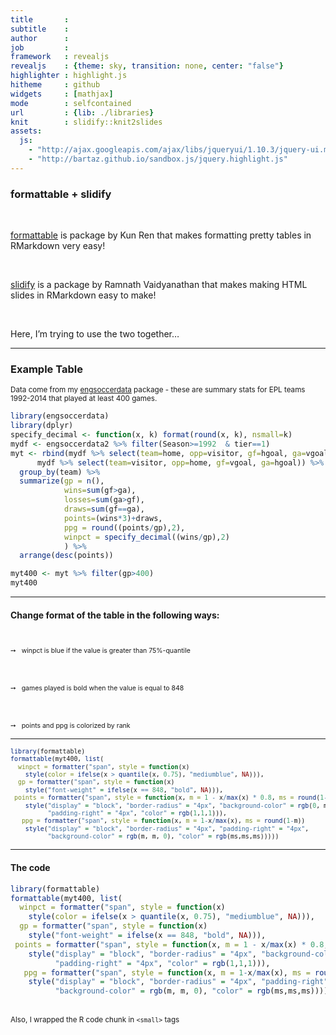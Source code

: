 ```yaml
---
title       : 
subtitle    : 
author      : 
job         : 
framework   : revealjs
revealjs    : {theme: sky, transition: none, center: "false"} 
highlighter : highlight.js
hitheme     : github 
widgets     : [mathjax]
mode        : selfcontained 
url         : {lib: ./libraries}
knit        : slidify::knit2slides
assets:
  js:
    - "http://ajax.googleapis.com/ajax/libs/jqueryui/1.10.3/jquery-ui.min.js"
    - "http://bartaz.github.io/sandbox.js/jquery.highlight.js"
---
```




<style>

.reveal h4 {
    color: #380000;
    padding-bottom: 10px;
    font-family: 'Helvetica', 'Arial', sans-serif;
}

.reveal h3 {
    color: #380000;
    padding-bottom: 10px;
    font-family: 'Helvetica', 'Arial', sans-serif;
}

.reveal h2 {
    color: #380000;
    padding-bottom: 10px;
    font-family: 'Helvetica', 'Arial', sans-serif;
}

.reveal p {
    font-family: 'Helvetica', 'Arial', sans-serif;
}

.reveal body {
    font-family: 'Helvetica', 'Arial', sans-serif;
}


</style>




### formattable + slidify

<br>

[formattable](https://github.com/renkun-ken/formattable) is package by Kun Ren that makes formatting pretty tables in RMarkdown very easy!


<br>

[slidify](http://ramnathv.github.io/slidify/) is a package by Ramnath Vaidyanathan that makes making HTML slides in RMarkdown easy to make!

<br>

Here, I'm trying to use the two together...


---

### Example Table

<small>Data come from my [engsoccerdata](https://github.com/jalapic/engsoccerdata) package - these are summary stats for EPL teams 1992-2014 that played at least 400 games.</small>


```r
library(engsoccerdata)
library(dplyr)
specify_decimal <- function(x, k) format(round(x, k), nsmall=k)
mydf <- engsoccerdata2 %>% filter(Season>=1992  & tier==1) 
myt <- rbind(mydf %>% select(team=home, opp=visitor, gf=hgoal, ga=vgoal), 
      mydf %>% select(team=visitor, opp=home, gf=vgoal, ga=hgoal)) %>%
  group_by(team) %>%
  summarize(gp = n(), 
            wins=sum(gf>ga), 
            losses=sum(ga>gf), 
            draws=sum(gf==ga), 
            points=(wins*3)+draws,
            ppg = round((points/gp),2),
            winpct = specify_decimal((wins/gp),2)
            ) %>%
  arrange(desc(points))

myt400 <- myt %>% filter(gp>400)
myt400
```

---

#### Change format of the table in the following ways:

<div style='text-align: left; font-size: 75%;'>

<br>

&#10137;&nbsp;&nbsp; winpct is blue if the value is greater than 75%-quantile

<br>
<br>

&#10137;&nbsp;&nbsp; games played is bold when the value is equal to 848

<br>
<br>

&#10137;&nbsp;&nbsp; points and ppg is colorized by rank

</div>


---

<small>
```r
library(formattable)
formattable(myt400, list(
  winpct = formatter("span", style = function(x)
    style(color = ifelse(x > quantile(x, 0.75), "mediumblue", NA))),
  gp = formatter("span", style = function(x)
    style("font-weight" = ifelse(x == 848, "bold", NA))),
 points = formatter("span", style = function(x, m = 1 - x/max(x) * 0.8, ms = round(1-m)) 
    style("display" = "block", "border-radius" = "4px", "background-color" = rgb(0, m, 0),
          "padding-right" = "4px", "color" = rgb(1,1,1))),
   ppg = formatter("span", style = function(x, m = 1-x/max(x), ms = round(1-m))
    style("display" = "block", "border-radius" = "4px", "padding-right" = "4px",
          "background-color" = rgb(m, m, 0), "color" = rgb(ms,ms,ms)))))

```
</small>


---

#### The code

```r
library(formattable)
formattable(myt400, list(
  winpct = formatter("span", style = function(x)
    style(color = ifelse(x > quantile(x, 0.75), "mediumblue", NA))),
  gp = formatter("span", style = function(x)
    style("font-weight" = ifelse(x == 848, "bold", NA))),
 points = formatter("span", style = function(x, m = 1 - x/max(x) * 0.8, ms = round(1-m)) 
    style("display" = "block", "border-radius" = "4px", "background-color" = rgb(0, m, 0),
          "padding-right" = "4px", "color" = rgb(1,1,1))),
   ppg = formatter("span", style = function(x, m = 1-x/max(x), ms = round(1-m))
    style("display" = "block", "border-radius" = "4px", "padding-right" = "4px",
          "background-color" = rgb(m, m, 0), "color" = rgb(ms,ms,ms)))))

```

<br>
<small>Also, I wrapped the R code chunk in `<small>` tags</small>